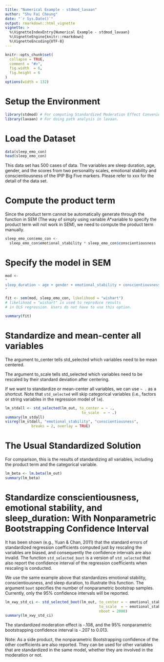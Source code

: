 ```yaml
---
title: "Numerical Example - stdmod_lavaan"
author: "Shu Fai Cheung"
date: "`r Sys.Date()`"
output: rmarkdown::html_vignette
vignette: >
  %\VignetteIndexEntry{Numerical Example - stdmod_lavaan}
  %\VignetteEngine{knitr::rmarkdown}
  %\VignetteEncoding{UTF-8}
---
```


```r
knitr::opts_chunk$set(
  collapse = TRUE,
  comment = "#>",
  fig.width  = 6, 
  fig.height = 6
)
options(width = 132)
```

# Setup the Environment

```r
library(stdmod) # For computing Standardized Moderation Effect Conveniently
library(lavaan) # For doing path analysis in lavaan.
```

# Load the Dataset

```r
data(sleep_emo_con)
head(sleep_emo_con)
```

This data set has 500 cases of data. The variables are sleep duration, age, gender,  and the scores from two personality scales, emotional stability and conscientiousness of the IPIP Big Five markers. Please refer to xxx for the detail of the data set.


# Compute the product term

Since the product term cannot be automatically generate through the function in 
SEM (The way of simply using variable A*variable to specify the product term will 
not work in SEM), we need to compute the product term manually.

```r
sleep_emo_con$emo_con <- 
  sleep_emo_con$emotional_stability * sleep_emo_con$conscientiousness
```

# Specify the model in SEM



```r
mod <- 
"
sleep_duration ~ age + gender + emotional_stability + conscientiousness + emo_con
"

fit <- sem(mod, sleep_emo_con, likelihood = "wishart")
# likelihood = "wishart" is used to reproduce results 
# in OLS regression. Users do not have to use this option.

summary(fit)
```

# Standardize and mean-center all variables

The argument to_center tells std_selected which variables need to be mean centered. 

The argument to_scale tells std_selected which variables need to be rescaled by their standard deviation after centering.

If we want to standardize or mean-center all variables, we can use `~ .` as a shortcut. Note that `std_selected` will skip categorical variables (i.e., factors or string variables in the regression model of `lm`).

```r
lm_stdall <- std_selected(lm_out, to_center = ~ .,
                                   to_scale  = ~ .)
summary(lm_stdall)
visreg(lm_stdall, "emotional_stability", "conscientiousness", 
            breaks = 2, overlay = TRUE)
```

# The Usual Standardized Solution

For comparison, this is the results of standardizing all variables, including the product term and the categorical variable.

```r
lm_beta <- lm.beta(lm_out)
summary(lm_beta)
```

# Standardize conscientiousness, emotional stability, and sleep_duration: With Nonparametric Bootstrapping Confidence Interval

It has been shown (e.g., Yuan & Chan, 2011) that the standard errors of standardized regression coefficients computed just by rescaling the variables are biased, and consequently the confidence intervals are also invalid. The function `std_selected_boot` is a version of `std_selected` that also report the confidence interval of the regression coefficients when rescaling is conducted.

We use the same example above that standardizes emotional stability, conscientiousness, and sleep duration, to illustrate this function. The argument `boot` specifies the number of nonparametric bootstrap samples. Currently, only the 95% confidence intervals will be reported.

```r
lm_xwy_std_ci <- std_selected_boot(lm_out, to_center = ~ emotional_stability + conscientiousness + sleep_duration,
                                           to_scale  = ~ emotional_stability + conscientiousness + sleep_duration,
                                           nboot = 2000)
summary(lm_xwy_std_ci)
```

The standardized moderation effect is -.108, and the 95% nonparametric bootstrapping confidence interval is -.207 to 0.013.

Note: As a side product, the nonparametric Bootstrapping confidence of the other coefficients are also reported. They can be used for other variables that are standardized in the same model, whether they are involved in the moderation or not.